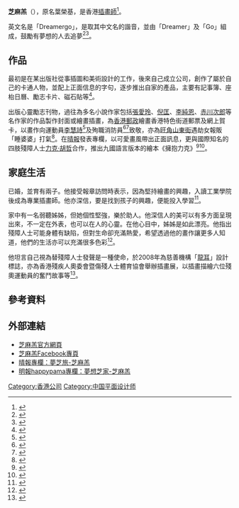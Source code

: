 {{Infobox Company 
| company_name     = 芝麻羔
| company_name_en  = '''Dreamergo'''
| company_logo     = [[File:Dreamergo.jpg|centre]]
| company_type     = 香港公司
| company_slogan   = 
| foundation       = 2007年
| location         = {{HKG}}
| key_people       = 葉榮基
| industry         = 
| products         = 插畫授權
| revenue          =
| operating_income = 
| net_income       =
| num_employees    = 
| parent           =
| subsid           = 
| homepage         = http://www.dreamergo.com/
| footnotes        = 
}}
'''芝麻羔'''（{{lang-en|'''Dreamergo'''}}），原名葉榮基，是香港[[插畫師|插畫師]]<ref>{{cite web |language=zh-hk |url=http://orientaldaily.on.cc/cnt/lifestyle/20110406/00315_011.html |title=人氣插畫師與你尋夢 |publisher=[[東方日報|東方日報]] |date=2011-04-06 |accessdate=2016-01-15 |archive-date=2017-03-05 |archive-url=https://web.archive.org/web/20170305063403/http://orientaldaily.on.cc/cnt/lifestyle/20110406/00315_011.html |dead-url=no }}</ref>。

英文名是「Dreamergo」，是取其中文名的諧音，並由「Dreamer」及「Go」組成，鼓勵有夢想的人去追夢<ref>{{cite web |language=zh-hk |url=http://news.stheadline.com/dailynews/content_hk/2014/09/12/301003.asp |title=勵志「芝麻羔」 有夢就要追 |publisher=[[頭條日報|頭條日報]] |date=2014-09-12 |accessdate=2016-01-15 |archive-date=2017-04-21 |archive-url=https://web.archive.org/web/20170421182602/http://news.stheadline.com/dailynews/content_hk/2014/09/12/301003.asp |dead-url=no }}</ref><ref>{{cite web |language=zh-hk |url=http://hk.apple.nextmedia.com/realtime/magazine/20160714/55351368 |title=【壹週刊】中佬插畫家》分享生活小故事 芝麻羔畫消防員響朵 |publisher=[[蘋果日報_(香港)|蘋果日報 (香港)]] |date=2016-07-14 |accessdate=2017-05-08 |archive-date=2016-10-21 |archive-url=https://web.archive.org/web/20161021013027/http://hk.apple.nextmedia.com/realtime/magazine/20160714/55351368 |dead-url=no }}</ref>。

==作品==
最初是在某出版社從事插圖和美術設計的工作，後來自己成立公司，創作了屬於自己的卡通人物，並配上正面信息的字句，逐步推出自家的產品，主要有記事簿、座枱日曆、勵志卡片、磁石貼等<ref>{{cite web |language=zh-hk |url=http://sme.mpfinance.com/cfm/content2.cfm?PublishDate=20110916&TopicID=ba01&Filename=baa4.txt | title=「芝麻羔」：配對會獲三客戶 |publisher=[[明報|明報]] |date=2011-09-16 |accessdate=2016-01-15}}</ref>。

出版心靈勵志刊物，過往為多名小說作家包括[[張愛玲|張愛玲]]、[[倪匡|倪匡]]、[[李純恩|李純恩]]、[[赤川次郎|赤川次郎]]等名作家的作品製作封面或繪畫插畫，為[[香港郵政|香港郵政]]繪畫香港特色街道郵票及網上賀卡，以畫作向運動員[[李慧詩|李慧詩]]<ref>{{cite web |language=zh-hk |url=http://hk.on.cc/hk/bkn/cnt/sport/20160817/bkn-20160817155700289-0817_00882_001.html |title=【里約‧撐港隊】本地插畫家齊撐Sarah！ |publisher=[[東方日報|東方日報]] |date=2016-08-17 |accessdate=2017-05-08 |archive-date=2017-03-11 |archive-url=https://web.archive.org/web/20170311000649/http://hk.on.cc/hk/bkn/cnt/sport/20160817/bkn-20160817155700289-0817_00882_001.html |dead-url=no }}</ref>及殉職消防員<ref>{{cite web |language=zh-hk |url=https://topick.hket.com/article/1453511/%E9%80%81%E6%9A%96%E5%B0%8F%E5%AD%A9%E7%8D%B2%E6%B6%88%E9%98%B2%E5%93%A1Salute%20%E3%80%80%E6%8F%92%E7%95%AB%E5%AE%B6%E8%AE%8A%E7%95%AB%E4%BD%9C%E8%87%B4%E6%95%AC |title=送暖小孩獲消防員Salute 　插畫家變畫作致敬 |publisher=[[香港經濟日報|香港經濟日報]] |date=2016-06-28 |accessdate=2017-05-08 |archive-date=2016-09-01 |archive-url=https://web.archive.org/web/20160901135302/http://topick.hket.com/article/1453511/%E9%80%81%E6%9A%96%E5%B0%8F%E5%AD%A9%E7%8D%B2%E6%B6%88%E9%98%B2%E5%93%A1Salute%20%E3%80%80%E6%8F%92%E7%95%AB%E5%AE%B6%E8%AE%8A%E7%95%AB%E4%BD%9C%E8%87%B4%E6%95%AC |dead-url=no }}</ref><ref>{{cite web |language=zh-hk |url=https://topick.hket.com/article/1455235/%E6%8F%92%E7%95%AB%E6%82%BC%E6%AE%89%E8%81%B7%E8%8B%B1%E9%9B%84%20%20%20%20%20%20 | title=插畫悼殉職英雄 芝麻羔：我為社會貢獻了畫作|publisher=[[香港經濟日報|香港經濟日報]] |date=2016-07-01 |accessdate=2017-05-08}}</ref>致敬，亦為[[旺角|旺角]][[山東街|山東街]]遇劫女報販「睡婆婆」打氣<ref>{{cite web |language=zh-hk |url=https://topick.hket.com/article/1458199/ | title=「睡婆婆」喚醒港人愛心 但勿幫倒忙|publisher=[[香港經濟日報|香港經濟日報]] |date=2016-07-06 |accessdate=2017-05-08}}</ref>。在[[晴報|晴報]]發表專欄，以可愛畫風帶出正面訊息，更與國際知名的四肢殘障人士[[力克·胡哲|力克·胡哲]]合作，推出九國語言版本的繪本《擁抱力克》<ref>{{cite web |language=zh-hk |url=http://www.am730.com.hk/article-51312 | title=芝麻羔的夢想樂園在「始創」 |publisher=[[AM730|AM730]] |date=2011-04-04 |accessdate=2016-01-15}}</ref><ref>{{cite web |language=zh-hk |url=http://hk.apple.nextmedia.com/supplement/tech/art/20131225/18565319 |title=iPad神級繪圖軟件　自畫劉華賀卡 |publisher=[[蘋果日報_(香港)|蘋果日報 (香港)]] |date=2013-12-25 |accessdate=2016-01-15 |archive-date=2017-03-05 |archive-url=https://web.archive.org/web/20170305011244/http://hk.apple.nextmedia.com/supplement/tech/art/20131225/18565319 |dead-url=no }}</ref>。

==家庭生活==
已婚，並育有兩子。他接受報章訪問時表示，因為堅持繪畫的興趣，入讀工業學院後成為專業插畫師。他亦深信，要是找到孩子的興趣，便能投入學習<ref>{{cite web |language=zh-hk |url=http://www.skypost.hk/%E8%A6%AA%E5%AD%90%E6%95%99%E8%82%B2/%E8%A6%AA%E5%AD%90/20130611/008/%E6%8F%92%E7%95%AB%E5%B8%AB%E8%8A%9D%E9%BA%BB%E7%BE%94%20%E6%94%BE%E6%89%8B%E8%AE%93%E5%85%92%E5%AD%90%E7%99%BC%E5%B1%95%E8%88%88%E8%B6%A3/97688 |title=插畫師芝麻羔 放手讓兒子發展興趣 |publisher=[[晴報|晴報]] |date=2013-06-11 |accessdate=2016-01-15 }}{{dead link|date=2018年4月 |bot=InternetArchiveBot |fix-attempted=yes }}</ref>。

家中有一名弱聽姊姊，但她個性堅強，樂於助人。他深信人的美可以有多方面呈現出來，不一定在外表，也可以在人的心靈。在他心目中，姊姊是如此漂亮。他指出殘障人士可能身體有缺陷，但對生命卻充滿熱愛，希望透過他的畫作讓更多人知道，他們的生活亦可以充滿很多色彩<ref>{{cite web |language=zh-hk |url=http://news.mingpao.com/pns/%E7%AB%A5%E8%AE%80%E5%A5%BD%E6%9B%B8%EF%B9%95%E7%84%A1%E9%9A%9C%E7%A4%99%E7%94%9F%E5%91%BD%20%E7%B9%AA%E7%95%AB%E5%BF%83%E9%9D%88%E7%BE%8E%20%20%E6%89%93%E7%A0%B4%E7%BE%8E%E7%9A%84%E5%AE%9A%E7%BE%A9/web_tc/article/20150721/s00005/1437414148394 |title=童讀好書﹕無障礙生命 繪畫心靈美 打破美的定義 |publisher=[[明報|明報]] |date=2015-07-21 |accessdate=2016-01-15 |archive-date=2017-03-05 |archive-url=https://web.archive.org/web/20170305002655/http://news.mingpao.com/pns/%E7%AB%A5%E8%AE%80%E5%A5%BD%E6%9B%B8%EF%B9%95%E7%84%A1%E9%9A%9C%E7%A4%99%E7%94%9F%E5%91%BD%20%E7%B9%AA%E7%95%AB%E5%BF%83%E9%9D%88%E7%BE%8E%20%20%E6%89%93%E7%A0%B4%E7%BE%8E%E7%9A%84%E5%AE%9A%E7%BE%A9/web_tc/article/20150721/s00005/1437414148394 |dead-url=no }}</ref>。

他坦言自己視為替殘障人士發聲是一種使命，於2008年為慈善機構「[[龍耳|龍耳]]」設計標誌，亦為香港殘疾人奧委會暨傷殘人士體育協會舉辦插畫展，以插畫描繪六位殘奧運動員的奮鬥故事等<ref>{{cite web |language=zh-hk |url=https://hk.sports.yahoo.com/news/%E8%98%87%E6%A8%BA%E5%81%89%E8%85%B0%E5%82%B7%E9%A3%9F%E6%AD%A2%E7%97%9B%E8%97%A5%E5%87%BA%E6%88%B0%E4%BA%9E%E6%AE%98%E9%81%8B-083608849--spt.html |title=蘇樺偉腰傷食止痛藥出戰亞殘運 |publisher=[[雅虎香港|雅虎香港]] |date=2014-09-09 |accessdate=2016-01-15 |archive-date=2017-03-05 |archive-url=https://web.archive.org/web/20170305002105/https://hk.sports.yahoo.com/news/%E8%98%87%E6%A8%BA%E5%81%89%E8%85%B0%E5%82%B7%E9%A3%9F%E6%AD%A2%E7%97%9B%E8%97%A5%E5%87%BA%E6%88%B0%E4%BA%9E%E6%AE%98%E9%81%8B-083608849--spt.html |dead-url=no }}</ref>。

==參考資料==
<div class="references-small">
<references />
</div>

== 外部連結 ==
* [http://www.dreamergo.com/ 芝麻羔官方網頁] {{Wayback|url=http://www.dreamergo.com/ |date=20200926040229 }}
* [http://www.facebook.com/dreamergo 芝麻羔Facebook專頁] {{Wayback|url=http://www.facebook.com/dreamergo |date=20170310222422 }}
* [https://web.archive.org/web/20151231095802/http://www.skypost.hk/column/%E8%8A%9D%E9%BA%BB%E7%BE%94/007001004049 晴報專欄：夢芝旅-芝麻羔]
* [https://web.archive.org/web/20170305002711/http://happypama.mingpao.com/cfm/parenting3.cfm?File=20160614%2Fnewa%2Foz11.txt 明報happypama專欄：夢想芝家-芝麻羔]

[[Category:香港公司|Category:香港公司]]
[[Category:中国平面设计师|Category:中国平面设计师]]